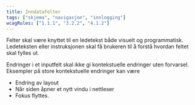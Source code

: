```yaml
---
title: Inndatafelter
tags: ["skjema", "navigasjon", "innlogging"]
wcagRules: ["1.1.1", "3.2.2", "4.1.2"]
---
```


Felter skal være knyttet til en ledetekst både visuelt og programmatisk.
Ledeteksten eller instruksjonen skal få brukeren til å forstå hvordan feltet skal fylles ut.

Endringer i et inputfelt skal ikke gi kontekstuelle endringer uten forvarsel.
Eksempler på store kontekstuelle endringer kan være

-   Endring av layout
-   Når siden åpner et nytt vindu i nettleser
-   Fokus flyttes.
